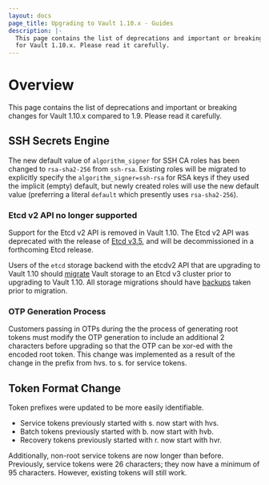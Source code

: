 ```yaml
---
layout: docs
page_title: Upgrading to Vault 1.10.x - Guides
description: |-
  This page contains the list of deprecations and important or breaking changes
  for Vault 1.10.x. Please read it carefully.
---
```


# Overview

This page contains the list of deprecations and important or breaking changes
for Vault 1.10.x compared to 1.9. Please read it carefully.

## SSH Secrets Engine

The new default value of `algorithm_signer` for SSH CA roles has been changed
to `rsa-sha2-256` from `ssh-rsa`. Existing roles will be migrated to
explicitly specify the `algorithm_signer=ssh-rsa` for RSA keys if they used
the implicit (empty) default, but newly created roles will use the new default
value (preferring a literal `default` which presently uses `rsa-sha2-256`).

### Etcd v2 API no longer supported

Support for the Etcd v2 API is removed in Vault 1.10. The Etcd v2 API
was deprecated with the release of [Etcd v3.5](https://etcd.io/blog/2021/announcing-etcd-3.5/),
and will be decommissioned in a forthcoming Etcd release.

Users of the `etcd` storage backend with the etcdv2 API that are
upgrading to Vault 1.10 should [migrate](/docs/commands/operator/migrate)
Vault storage to an Etcd v3 cluster prior to upgrading to Vault 1.10.
All storage migrations should have
[backups](/docs/concepts/storage#backing-up-vault-s-persisted-data)
taken prior to migration.

 ### OTP Generation Process

Customers passing in OTPs during the the process of generating root tokens must modify
 the OTP generation to include an additional 2 characters before upgrading so that the 
 OTP can be xor-ed with the encoded root token. This change was implemented as a result
  of the change in the prefix from hvs. to s. for service tokens.

 ## Token Format Change

Token prefixes were updated to be more easily identifiable.

* Service tokens previously started with s. now start with hvs.
* Batch tokens previously started with b. now start with hvb.
* Recovery tokens previously started with r. now start with hvr.

Additionally, non-root service tokens are now longer than before. Previously, service tokens 
were 26 characters; they now have a minimum of 95 characters. However, existing tokens will 
still work.